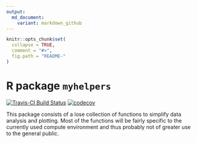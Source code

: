 ```yaml
---
output:
  md_document:
    variant: markdown_github
---
```


<!-- README.md is generated from README.Rmd. Please edit that file -->

```r
knitr::opts_chunk$set(
  collapse = TRUE,
  comment = "#>",
  fig.path = "README-"
)
```
# R package `myhelpers`
[![Travis-CI Build Status](https://travis-ci.org/jonasbhend/myhelpers.png?branch=master)](https://travis-ci.org/jonasbhend/myhelpers)
[![codecov](https://codecov.io/gh/jonasbhend/myhelpers/branch/master/graph/badge.svg)](https://codecov.io/gh/jonasbhend/myhelpers)

This package consists of a lose collection of functions to simplify data analysis and plotting. Most of the functions will be fairly specific to the currently used compute environment and thus probably not of greater use to the general public.
